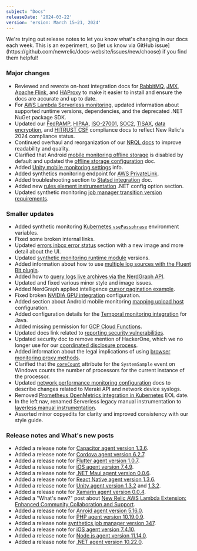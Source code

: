 ```yaml
---
subject: "Docs"
releaseDate: '2024-03-22'
version: 'ersion: March 15–21, 2024'
---
```


<Callout variant="important">
We're trying out release notes to let you know what's changing in our docs each week. This is an experiment, so [let us know via GitHub issue](https://github.com/newrelic/docs-website/issues/new/choose) if you find them helpful!
</Callout>

### Major changes

* Reviewed and rewrote on-host integration docs for [RabbitMQ](/install/rabbitmq/), [JMX](/install/jmx/), [Apache Flink](/install/apache-flink/), and [HAProxy](/install/haproxy/) to make it easier to install and ensure the docs are accurate and up to date.
* For [AWS Lambda Serverless monitoring](/docs/serverless-function-monitoring/aws-lambda-monitoring/get-started/compatibility-requirements-aws-lambda-monitoring/), updated information about supported runtime versions, dependencies, and the deprecated .NET NuGet package SDK.
* Updated our [FedRAMP](/docs/security/security-privacy/compliance/certificates-standards-regulations/fedramp-moderate/), [HIPAA](/docs/security/security-privacy/compliance/certificates-standards-regulations/hipaa/), [ISO-27001](/docs/security/security-privacy/compliance/certificates-standards-regulations/iso-27001/), [SOC2](/docs/security/security-privacy/compliance/certificates-standards-regulations/soc2/), [TISAX](/docs/security/security-privacy/compliance/certificates-standards-regulations/tisax/), [data encryption](/docs/security/security-privacy/compliance/data-encryption/), and [HITRUST CSF](/docs/security/security-privacy/compliance/hitrust/) compliance docs to reflect New Relic's 2024 compliance status.
* Continued overhaul and reorganization of our [NRQL docs](/docs/nrql/get-started/introduction-nrql-new-relics-query-language) to improve readability and quality.
* Clarified that Android [mobile monitoring offline storage](/docs/mobile-monitoring/new-relic-mobile/mobile-sdk/configure-settings/#android-offline-storage) is disabled by default and updated the [offline storage configuration](/docs/mobile-monitoring/new-relic-mobile/mobile-sdk/set-max-offline-storage/#android) doc.
* Added [Unity mobile monitoring settings](https://docs.newrelic.com/docs/mobile-monitoring/new-relic-mobile/mobile-sdk/configure-settings/#unity) info.
* Added synthetics monitoring endpoint for [AWS PrivateLink](/docs/data-apis/custom-data/aws-privatelink).
* Added troubleshooting section to [Statsd integration](/docs/more-integrations/open-source-telemetry-integrations/statsd/statsd-monitoring-integration/#troubleshooting) doc.
* Added new [rules element instrumentation](/docs/apm/agents/net-agent/configuration/net-agent-configuration/#instrumentation-rules) .NET config option section.
* Updated synthetic monitoring [job manager transition version requirements](/docs/synthetics/synthetic-monitoring/private-locations/job-manager-transition-guide).

### Smaller updates

* Added synthetic monitoring [Kubernetes `vsePassphrase`](/docs/synthetics/synthetic-monitoring/private-locations/job-manager-configuration/#kubernetes-env-config) environment variables.
* Fixed some broken internal links.
* Updated [errors inbox error status](/docs/errors-inbox/errors-inbox) section with a new image and more detail about the UI.
* Updated [synthetic monitoring runtime module](/docs/synthetics/synthetic-monitoring/using-monitors/manage-monitor-runtimes) versions.
* Added information about how to use [multiple log sources with the Fluent Bit plugin](/docs/logs/forward-logs/fluent-bit-plugin-log-forwarding). 
* Added how to [query logs live archives via the NerdGraph API](/docs/logs/get-started/live-archives).
* Updated and fixed various minor style and image issues.
* Added NerdGraph applied intelligence [cursor pagination example](/docs/apis/nerdgraph/examples/nerdgraph-api-notifications-channels/#paginate).
* Fixed broken [NVIDIA GPU integration](/docs/infrastructure/host-integrations/host-integrations-list/nvidia-gpu-integration) configuration.
* Added section about Android mobile monitoring [mapping upload host](/docs/mobile-monitoring/new-relic-mobile-android/install-configure/android-agent-crash-reporting) configuration.
* Added configuration details for the [Temporal monitoring integration](/docs/infrastructure/host-integrations/host-integrations-list/temporal-monitoring-integration) for Java.
* Added missing permission for [GCP Cloud Functions](/docs/infrastructure/google-cloud-platform-integrations/get-started/integrations-custom-roles).
* Updated docs link related to [reporting security vulnerabilities](/docs/security/security-privacy/information-security/security-bulletins/#report).
* Updated security doc to remove mention of HackerOne, which we no longer use for our [coordinated disclosure process](/docs/security/security-privacy/information-security/software-development-lifecycle).
* Added information about the legal implications of using [browser monitoring proxy methods](/docs/browser/new-relic-browser/configuration/proxy-agent-requests).
* Clarified that the [`coreCount`](https://docs.newrelic.com/attribute-dictionary/?event=SystemSample&attribute=coreCount) attribute for the `SystemSample` event on Windows counts the number of processors for the current instance of the processor.
* Updated [network performance monitoring configuration](/docs/network-performance-monitoring/advanced/advanced-config) docs to describe changes related to Meraki API and network device syslogs.
* Removed [Prometheus OpenMetrics integration in Kubernetes](/docs/infrastructure/prometheus-integrations/install-configure-prometheus-agent/migration-guide) EOL date.
* In the left nav, renamed Serverless legacy manual instrumentation to [layerless manual instrumentation](/docs/serverless-function-monitoring/aws-lambda-monitoring/enable-lambda-monitoring/enable-serverless-monitoring-aws-lambda-layerless/).
* Assorted minor copyedits for clarity and improved consistency with our style guide. 

### Release notes and What's new posts

* Added a release note for [Capacitor agent version 1.3.6](/docs/release-notes/mobile-release-notes/capacitor-release-notes/capacitor-agent-136/).
* Added a release note for [Cordova agent version 6.2.7](/docs/release-notes/mobile-release-notes/cordova-release-notes/cordova-agent-627/).
* Added a release note for [Flutter agent version 1.0.7](/docs/release-notes/mobile-release-notes/flutter-release-notes/flutter-agent-107/).
* Added a release note for [iOS agent version 7.4.9](/docs/release-notes/mobile-release-notes/ios-release-notes/ios-agent-749/).
* Added a release note for [.NET Maui agent version 0.0.6](/docs/release-notes/mobile-release-notes/net-maui-release-notes/net-maui-agent-006/).
* Added a release note for [React Native agent version 1.3.6](/docs/release-notes/mobile-release-notes/react-native-release-notes/react-native-agent-136/).
* Added a release note for [Unity agent version 1.3.2](/docs/release-notes/mobile-release-notes/unity-release-notes/unity-agent-132/) and [1.3.2](/docs/release-notes/mobile-release-notes/unity-release-notes/unity-agent-133/).
* Added a release note for [Xamarin agent version 0.0.4](/docs/release-notes/mobile-release-notes/xamarin-release-notes/xamarin-agent-004/).
* Added a "What's new?" post about [New Relic AWS Lambda Extension: Enhanced Community Collaboration and Support](/whats-new/2024/03/whats-new-03-18-lambdacommunityplus).
* Added a release note for [Anroid agent version 5.16.0](/docs/release-notes/mobile-release-notes/new-relic-android-release-notes/new-relic-android-agent-5160).
* Added a release note for [PHP agent version 10.19.0.9](/docs/release-notes/agent-release-notes/php-release-notes/php-agent-10-19-0-9).
* Added a release note [synthetics job manager version 347](/docs/release-notes/synthetics-release-notes/job-manager-release-notes/job-manager-release-347).
* Added a release note for [iOS agent version 7.4.10](/docs/release-notes/mobile-release-notes/ios-release-notes/ios-agent-7410/).
* Added a release note for [Node.js agent version 11.14.0](/docs/release-notes/agent-release-notes/nodejs-release-notes/node-agent-11-14-0).
* Added a release note for [.NET agent version 10.22.0](/docs/release-notes/agent-release-notes/net-release-notes/net-agent-10-22-0).
